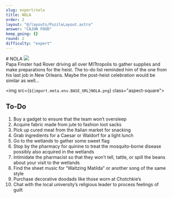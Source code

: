 ```yaml
---
slug: expert/nola
title: NOLA
order: 2
layout: "@/layouts/PuzzleLayout.astro"
answer: "CAJUN FOOD"
keep_going: {}
round: 2
difficulty: "expert"
---
```



<div class="flex flex-col sm:flex-row justify-between items-center gap-4">
# NOLA
<img class="w-[20rem] border-2 border-gray-300" src={art.src} />
</div>


<div class="italics" style={{fontFamily: "DM Mono, sans-serif"}}>
  Papa Finster had Rover driving all over MITtropolis to gather supplies and make preparations for
  the heist. The to-do list reminded him of the one from his last job in New Orleans. Maybe the
  post-heist celebration would be similar as well…
</div>

<img src={`${import.meta.env.BASE_URL}NOLA.png`} class="aspect-square"></img>

## To-Do

<ol>
  <li>Buy a gadget to ensure that the team won’t oversleep</li>
  <li>Acquire fabric made from jute to fashion loot sacks</li>
  <li>Pick up cured meat from the Italian market for snacking</li>
  <li>Grab ingredients for a Caesar or Waldorf for a light lunch</li>
  <li>Go to the wetlands to gather some sweet flag</li>
  <li>
    Stop by the pharmacy for quinine to treat the mosquito-borne disease possibly also acquired in
    the wetlands
  </li>
  <li>
    Intimidate the pharmacist so that they won’t tell, tattle, or spill the beans about your visit
    to the wetlands
  </li>
  <li>Find the sheet music for “Waltzing Matilda” or another song of the same style</li>
  <li>Purchase decorative doodads like those worn at Chotchkie’s</li>
  <li>Chat with the local university’s religious leader to process feelings of guilt</li>
</ol>
